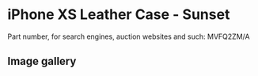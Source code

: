 
# iPhone XS Leather Case - Sunset

Part number, for search engines, auction websites and such: MVFQ2ZM/A

## Image gallery

<div style={{ width: "768px" }}>
  <GalleryComponent
    images={[
      {
        original: "/everysource/MVFQ2.png",
        thumbnail: "/everypreview/MVFQ2.png",
      },
      {
        original: "/everysource/MVFQ2_AV1_GOLD.png",
        thumbnail: "/everypreview/MVFQ2_AV1_GOLD.png",
      },
      {
        original: "/everysource/MVFQ2_AV1_SILVER.png",
        thumbnail: "/everypreview/MVFQ2_AV1_SILVER.png",
      },
      {
        original: "/everysource/MVFQ2_AV1_SPACE_GRAY.png",
        thumbnail: "/everypreview/MVFQ2_AV1_SPACE_GRAY.png",
      },
      {
        original: "/everysource/MVFQ2_AV2.png",
        thumbnail: "/everypreview/MVFQ2_AV2.png",
      }
    ]}
  />
</div>